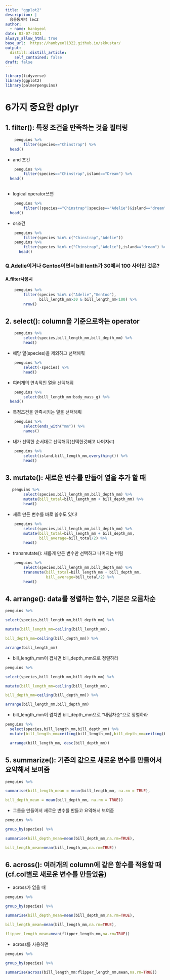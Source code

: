 ```yaml
---
title: "ggplot2"
description: |
  응용통계학 lec2
author:
  - name: hanbyeol
date: 03-07-2021
always_allow_html: true
base_url:  https://hanbyeol1322.github.io/skkustar/
output:
  distill::distill_article:
    self_contained: false
draft: false
---
```


```r

library(tidyverse)
library(ggplot2)
library(palmerpenguins)
```

# 6가지 중요한 dplyr

## 1. filter(): 특정 조건을 만족하는 것을 필터링

```r
    penguins %>%
        filter(species=="Chinstrap") %>% 
  head()
```

-   and 조건

```r
    penguins %>%
        filter(species=="Chinstrap",island=="Dream") %>% 
  head()
        
```

-   logical operator쓰면

```r
    penguins %>% 
        filter((species=="Chinstrap"|species=="Adelie")&island=="dream") %>% 
  head()
```

-   or조건

```r
    penguins %>%
        filter(species %in% c("Chinstrap","Adelie"))
    penguins %>%
        filter(species %in% c("Chinstrap","Adelie"),island=="dream") %>% 
      head()
```

### Q.Adelie이거나 Gentoo이면서 bill lenth가 30에서 100 사이인 것은?

####    A.filter사용시

```r
    penguins %>% 
        filter(species %in% c("Adelie","Gentoo"),
               bill_length_mm>30 & bill_length_mm<100) %>% 
        nrow()
```

## 2. select(): column을 기준으로하는 operator

```r
    penguins %>% 
        select(species,bill_length_mm,bill_depth_mm) %>% 
        head()
```

-   해당 열(species)을 제외하고 선택해줘

```r
    penguins %>% 
        select(-species) %>% 
        head()
```

-   여러개의 연속적인 열을 선택해줘

```r
    penguins %>% 
        select(bill_length_mm:body_mass_g) %>% 
  head()
```

-   특정조건을 만족시키는 열을 선택해줘

```r
    penguins %>% 
        select(ends_with("mm")) %>% 
        names()
```

-   내가 선택한 순서대로 선택해줘(선택한것빼고 나머지st)

```r
    penguins %>% 
        select(island,bill_length_mm,everything()) %>% 
        head()
```

## 3. mutate(): 새로운 변수를 만들어 열을 추가 할 때

```r
   penguins %>% 
        select(species,bill_length_mm,bill_depth_mm) %>% 
        mutate(bill_total=bill_length_mm + bill_depth_mm) %>% 
        head()
```

-   새로 만든 변수를 바로 쓸수도 있다!

```r
    penguins %>% 
        select(species,bill_length_mm,bill_depth_mm) %>% 
        mutate(bill_total=bill_length_mm + bill_depth_mm,
               bill_average=bill_total/2) %>% 
        head()
```

-   transmutate(): 새롭게 만든 변수만 선택하고 나머지는 버림

```r
    penguins %>% 
        select(species,bill_length_mm,bill_depth_mm) %>% 
        transmute(bill_total=bill_length_mm + bill_depth_mm,
                  bill_average=bill_total/2) %>% 
        head()
```

## 4. arrange(): data를 정렬하는 함수, 기본은 오름차순

```r

penguins %>%

select(species,bill_length_mm,bill_depth_mm) %>%

mutate(bill_length_mm=ceiling(bill_length_mm),

bill_depth_mm=ceiling(bill_depth_mm)) %>%

arrange(bill_length_mm)

```

-   bill_length_mm이 겹치면 bill_depth_mm으로 정렬하라

```r
penguins %>%

select(species,bill_length_mm,bill_depth_mm) %>%

mutate(bill_length_mm=ceiling(bill_length_mm),

bill_depth_mm=ceiling(bill_depth_mm)) %>%

arrange(bill_length_mm,bill_depth_mm)
```

-   bill_length_mm이 겹치면 bill_depth_mm으로 "내림차순"으로 정렬하라

```r
penguins %>%
  select(species,bill_length_mm,bill_depth_mm) %>%
  mutate(bill_length_mm=ceiling(bill_length_mm),bill_depth_mm=ceiling(bill_depth_mm)) %>%

  arrange(bill_length_mm, desc(bill_depth_mm))


```

## 5. summarize(): 기존의 값으로 새로운 변수를 만들어서 요약해서 보여줌

```r
penguins %>%

summarise(bill_length_mean = mean(bill_length_mm, na.rm = TRUE),

bill_depth_mean = mean(bill_depth_mm, na.rm = TRUE))


```

-   그룹을 만들어서 새로운 변수를 만들고 요약해서 보여줌

```r
penguins %>%

group_by(species) %>%

summarise(bill_depth_mean=mean(bill_depth_mm,na.rm=TRUE),

bill_length_mean=mean(bill_length_mm,na.rm=TRUE))


```

## 6. across(): 여러개의 column에 같은 함수를 적용할 때(cf.col별로 새로운 변수를 만들었음)

-   across가 없을 때

```r
penguins %>%

group_by(species) %>%

summarise(bill_depth_mean=mean(bill_depth_mm,na.rm=TRUE),

bill_length_mean=mean(bill_length_mm,na.rm=TRUE),

flipper_length_mean=mean(flipper_length_mm,na.rm=TRUE))

```

-   across를 사용하면

```r
penguins %>%

group_by(species) %>%

summarise(across(bill_length_mm:flipper_length_mm,mean,na.rm=TRUE))

```
